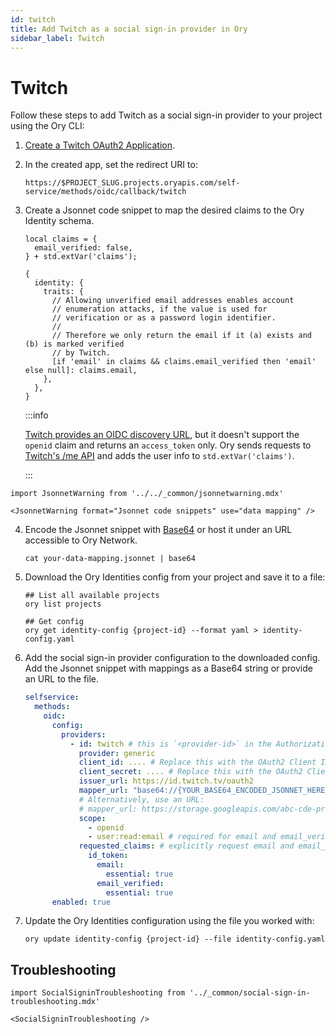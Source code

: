 ```yaml
---
id: twitch
title: Add Twitch as a social sign-in provider in Ory
sidebar_label: Twitch
---
```


# Twitch

Follow these steps to add Twitch as a social sign-in provider to your project using the Ory CLI:

1. [Create a Twitch OAuth2 Application](https://dev.twitch.tv/docs/authentication#registration).
2. In the created app, set the redirect URI to:

   ```shell
   https://$PROJECT_SLUG.projects.oryapis.com/self-service/methods/oidc/callback/twitch
   ```

3. Create a Jsonnet code snippet to map the desired claims to the Ory Identity schema.

   ```jsonnet
   local claims = {
     email_verified: false,
   } + std.extVar('claims');

   {
     identity: {
       traits: {
         // Allowing unverified email addresses enables account
         // enumeration attacks, if the value is used for
         // verification or as a password login identifier.
         //
         // Therefore we only return the email if it (a) exists and (b) is marked verified
         // by Twitch.
         [if 'email' in claims && claims.email_verified then 'email' else null]: claims.email,
       },
     },
   }
   ```

   :::info

   [Twitch provides an OIDC discovery URL](https://accounts.Twitch.com/.well-known/openid-configuration), but it doesn't support
   the `openid` claim and returns an `access_token` only. Ory sends requests to
   [Twitch's /me API](https://developer.Twitch.com/documentation/web-api/reference/#/operations/get-current-users-profile) and
   adds the user info to `std.extVar('claims')`.

   :::

```mdx-code-block
import JsonnetWarning from '../../_common/jsonnetwarning.mdx'

<JsonnetWarning format="Jsonnet code snippets" use="data mapping" />
```

4. Encode the Jsonnet snippet with [Base64](https://www.base64encode.org/) or host it under an URL accessible to Ory Network.

   ```shell
   cat your-data-mapping.jsonnet | base64
   ```

5. Download the Ory Identities config from your project and save it to a file:

   ```shell
   ## List all available projects
   ory list projects

   ## Get config
   ory get identity-config {project-id} --format yaml > identity-config.yaml
   ```

6. Add the social sign-in provider configuration to the downloaded config. Add the Jsonnet snippet with mappings as a Base64
   string or provide an URL to the file.

   ```yaml
   selfservice:
     methods:
       oidc:
         config:
           providers:
             - id: twitch # this is `<provider-id>` in the Authorization callback URL. DO NOT CHANGE IT ONCE SET!
               provider: generic
               client_id: .... # Replace this with the OAuth2 Client ID provided by Twitch
               client_secret: .... # Replace this with the OAuth2 Client Secret provided by Twitch
               issuer_url: https://id.twitch.tv/oauth2
               mapper_url: "base64://{YOUR_BASE64_ENCODED_JSONNET_HERE}"
               # Alternatively, use an URL:
               # mapper_url: https://storage.googleapis.com/abc-cde-prd/9cac9717f007808bf17f22ce7f4295c739604b183f05ac4afb4
               scope:
                 - openid
                 - user:read:email # required for email and email_verified claims in the near future
               requested_claims: # explicitly request email and email_verified claims because twitch doesn't add them by default
                 id_token:
                   email:
                     essential: true
                   email_verified:
                     essential: true
         enabled: true
   ```

7. Update the Ory Identities configuration using the file you worked with:

   ```shell
   ory update identity-config {project-id} --file identity-config.yaml
   ```

## Troubleshooting

```mdx-code-block
import SocialSigninTroubleshooting from '../_common/social-sign-in-troubleshooting.mdx'

<SocialSigninTroubleshooting />
```
